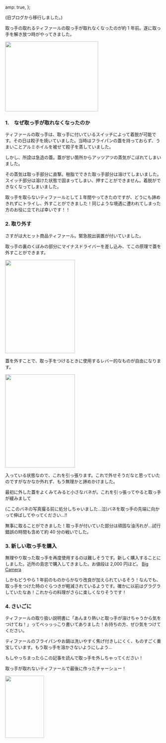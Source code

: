 
  amp: true,
};


(旧ブログから移行しました。)

取っ手の取れるティファールの取っ手が取れなくなったのが約 1 年前。遂に取っ手を解き放つ時がやってきました。

<Image
  src="https://res.cloudinary.com/hosswiii/image/upload/h_300,w_225/v1558011962/IMG_5601-1_lodqtz.jpg"
  alt=""
  width="300"
  height="225"
/>

### 1.　なぜ取っ手が取れなくなったのか

ティファールの取っ手は、取っ手に付いているスイッチによって着脱が可能です。その日は餃子を焼いていました。当時はフライパンの蓋を持っておらず、うまいことアルミホイルを被せて餃子を蒸していました。

しかし、所詮は急造の蓋。蓋が甘い箇所からアッツアツの蒸気がこぼれてしまいました。

その蒸気は取っ手部分に直撃。樹脂でできた取っ手部分は溶けてしまいました。スイッチ部分は溶けた状態で固まってしまい、押すことができません。着脱ができなくなってしまいました。

取っ手を取らないティファールとして１年間やってきたのですが、どうにも諦めきれずにトライし、外すことができました！同じような境遇に遭われてしまった方のお役に立てれば幸いです！！

### 2. 取り外す

さすがは大ヒット商品ティファール。緊急脱出装置が付いていました。

取っ手の裏のくぼみの部分にマイナスドライバーを差し込み、てこの原理で蓋を外すことができます。

<Image
  src="https://res.cloudinary.com/hosswiii/image/upload/h_300,w_225/v1558011955/IMG_5607-1_j5uoei.jpg"
  alt=""
  width="225"
  height="300"
/>

蓋を外すことで、取っ手をつけるときに使用するレバー的なものが自由になります。

<Image
  src="https://res.cloudinary.com/hosswiii/image/upload/h_300,w_225/v1558011952/s_yedukt.jpg"
  alt=""
  width="225"
  height="300"
/>

入っている状態なので、これを引っ張ります。これで外せそうだなと思っていたのですがなかなか外れず、もう無理かと諦めかけました。

最初に外した蓋をよくみてみると小さなバネが。これを引っ張ってやると取っ手が緩みまして

(ここのバネの写真撮る前に処分しちゃいました...泣)バネを取っ手の先端に向かって伸ばしてやってください...!!

無事に取ることができました！取っ手が付いていた部分は頑固な油汚れが...試行錯誤の時間も含めて約 40 分の戦いでした。

### 3. 新しい取っ手を購入

無理やり取った取っ手を再度使用するのは難しそうです。新しく購入することにしました。近所の島忠で購入してきました。お値段は 2,000 円ほど。
[Big Camera](https://www.biccamera.com/bc/item/3469034)

しかもどうやら 1 年前のものからかなり改良が加えられているそう！なんでも、取っ手をつけた時のぐらつきが軽減されているようです。確かに以前はグラグラしていたなあ！これからの料理がさらに楽しくなりそうです！

### 4. さいごに

ティファールの取り扱い説明書に「あんまり熱いと取っ手が溶けちゃうから気をつけてね！」ってべっっっこり書いてありました！お持ちの方、ぜひ気をつけてください。

ティファールのフライパンやお鍋は洗いやすく焦げ付きしにくく、ものすごく重宝しています。もう取っ手を溶かさないようにしよう...

もしやっちまったらこの記事を読んで取っ手を外しちゃってください！

取っ手が取れないティファールで最後に作ったチャーシュー！

<Image
  src="https://res.cloudinary.com/hosswiii/image/upload/v1558011974/cha_th82e5.jpg"
  alt=""
  width="125"
  height="200"
/>

